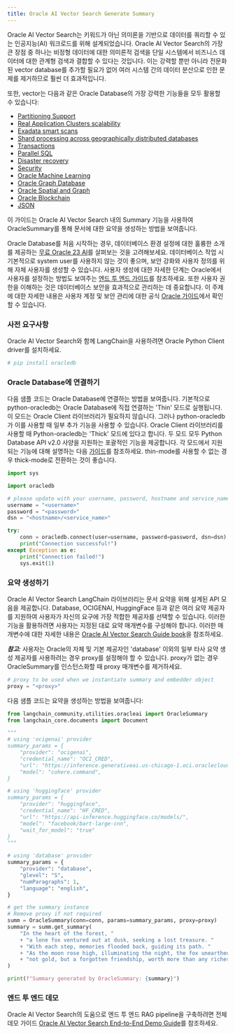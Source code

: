 ```yaml
---
title: Oracle AI Vector Search Generate Summary
---
```


Oracle AI Vector Search는 키워드가 아닌 의미론을 기반으로 데이터를 쿼리할 수 있는 인공지능(AI) 워크로드를 위해 설계되었습니다.
Oracle AI Vector Search의 가장 큰 장점 중 하나는 비정형 데이터에 대한 의미론적 검색을 단일 시스템에서 비즈니스 데이터에 대한 관계형 검색과 결합할 수 있다는 것입니다.
이는 강력할 뿐만 아니라 전문화된 vector database를 추가할 필요가 없어 여러 시스템 간의 데이터 분산으로 인한 문제를 제거하므로 훨씬 더 효과적입니다.

또한, vector는 다음과 같은 Oracle Database의 가장 강력한 기능들을 모두 활용할 수 있습니다:

* [Partitioning Support](https://www.oracle.com/database/technologies/partitioning.html)
* [Real Application Clusters scalability](https://www.oracle.com/database/real-application-clusters/)
* [Exadata smart scans](https://www.oracle.com/database/technologies/exadata/software/smartscan/)
* [Shard processing across geographically distributed databases](https://www.oracle.com/database/distributed-database/)
* [Transactions](https://docs.oracle.com/en/database/oracle/oracle-database/23/cncpt/transactions.html)
* [Parallel SQL](https://docs.oracle.com/en/database/oracle/oracle-database/21/vldbg/parallel-exec-intro.html#GUID-D28717E4-0F77-44F5-BB4E-234C31D4E4BA)
* [Disaster recovery](https://www.oracle.com/database/data-guard/)
* [Security](https://www.oracle.com/security/database-security/)
* [Oracle Machine Learning](https://www.oracle.com/artificial-intelligence/database-machine-learning/)
* [Oracle Graph Database](https://www.oracle.com/database/integrated-graph-database/)
* [Oracle Spatial and Graph](https://www.oracle.com/database/spatial/)
* [Oracle Blockchain](https://docs.oracle.com/en/database/oracle/oracle-database/23/arpls/dbms_blockchain_table.html#GUID-B469E277-978E-4378-A8C1-26D3FF96C9A6)
* [JSON](https://docs.oracle.com/en/database/oracle/oracle-database/23/adjsn/json-in-oracle-database.html)

이 가이드는 Oracle AI Vector Search 내의 Summary 기능을 사용하여 OracleSummary를 통해 문서에 대한 요약을 생성하는 방법을 보여줍니다.

Oracle Database를 처음 시작하는 경우, 데이터베이스 환경 설정에 대한 훌륭한 소개를 제공하는 [무료 Oracle 23 AI](https://www.oracle.com/database/free/#resources)를 살펴보는 것을 고려해보세요. 데이터베이스 작업 시 기본적으로 system user를 사용하지 않는 것이 좋으며, 보안 강화와 사용자 정의를 위해 자체 사용자를 생성할 수 있습니다. 사용자 생성에 대한 자세한 단계는 Oracle에서 사용자를 설정하는 방법도 보여주는 [엔드 투 엔드 가이드](https://github.com/langchain-ai/langchain/blob/v0.3/cookbook/oracleai_demo.ipynb)를 참조하세요. 또한 사용자 권한을 이해하는 것은 데이터베이스 보안을 효과적으로 관리하는 데 중요합니다. 이 주제에 대한 자세한 내용은 사용자 계정 및 보안 관리에 대한 공식 [Oracle 가이드](https://docs.oracle.com/en/database/oracle/oracle-database/19/admqs/administering-user-accounts-and-security.html#GUID-36B21D72-1BBB-46C9-A0C9-F0D2A8591B8D)에서 확인할 수 있습니다.

### 사전 요구사항

Oracle AI Vector Search와 함께 LangChain을 사용하려면 Oracle Python Client driver를 설치하세요.

```python
# pip install oracledb
```

### Oracle Database에 연결하기

다음 샘플 코드는 Oracle Database에 연결하는 방법을 보여줍니다. 기본적으로 python-oracledb는 Oracle Database에 직접 연결하는 'Thin' 모드로 실행됩니다. 이 모드는 Oracle Client 라이브러리가 필요하지 않습니다. 그러나 python-oracledb가 이를 사용할 때 일부 추가 기능을 사용할 수 있습니다. Oracle Client 라이브러리를 사용할 때 Python-oracledb는 'Thick' 모드에 있다고 합니다. 두 모드 모두 Python Database API v2.0 사양을 지원하는 포괄적인 기능을 제공합니다. 각 모드에서 지원되는 기능에 대해 설명하는 다음 [가이드](https://python-oracledb.readthedocs.io/en/latest/user_guide/appendix_a.html#featuresummary)를 참조하세요. thin-mode를 사용할 수 없는 경우 thick-mode로 전환하는 것이 좋습니다.

```python
import sys

import oracledb

# please update with your username, password, hostname and service_name
username = "<username>"
password = "<password>"
dsn = "<hostname>/<service_name>"

try:
    conn = oracledb.connect(user=username, password=password, dsn=dsn)
    print("Connection successful!")
except Exception as e:
    print("Connection failed!")
    sys.exit(1)
```

### 요약 생성하기

Oracle AI Vector Search LangChain 라이브러리는 문서 요약을 위해 설계된 API 모음을 제공합니다. Database, OCIGENAI, HuggingFace 등과 같은 여러 요약 제공자를 지원하여 사용자가 자신의 요구에 가장 적합한 제공자를 선택할 수 있습니다. 이러한 기능을 활용하려면 사용자는 지정된 대로 요약 매개변수를 구성해야 합니다. 이러한 매개변수에 대한 자세한 내용은 [Oracle AI Vector Search Guide book](https://docs.oracle.com/en/database/oracle/oracle-database/23/arpls/dbms_vector_chain1.html#GUID-EC9DDB58-6A15-4B36-BA66-ECBA20D2CE57)을 참조하세요.

***참고:*** 사용자는 Oracle의 자체 및 기본 제공자인 'database' 이외의 일부 타사 요약 생성 제공자를 사용하려는 경우 proxy를 설정해야 할 수 있습니다. proxy가 없는 경우 OracleSummary를 인스턴스화할 때 proxy 매개변수를 제거하세요.

```python
# proxy to be used when we instantiate summary and embedder object
proxy = "<proxy>"
```

다음 샘플 코드는 요약을 생성하는 방법을 보여줍니다:

```python
from langchain_community.utilities.oracleai import OracleSummary
from langchain_core.documents import Document

"""
# using 'ocigenai' provider
summary_params = {
    "provider": "ocigenai",
    "credential_name": "OCI_CRED",
    "url": "https://inference.generativeai.us-chicago-1.oci.oraclecloud.com/20231130/actions/summarizeText",
    "model": "cohere.command",
}

# using 'huggingface' provider
summary_params = {
    "provider": "huggingface",
    "credential_name": "HF_CRED",
    "url": "https://api-inference.huggingface.co/models/",
    "model": "facebook/bart-large-cnn",
    "wait_for_model": "true"
}
"""

# using 'database' provider
summary_params = {
    "provider": "database",
    "glevel": "S",
    "numParagraphs": 1,
    "language": "english",
}

# get the summary instance
# Remove proxy if not required
summ = OracleSummary(conn=conn, params=summary_params, proxy=proxy)
summary = summ.get_summary(
    "In the heart of the forest, "
    + "a lone fox ventured out at dusk, seeking a lost treasure. "
    + "With each step, memories flooded back, guiding its path. "
    + "As the moon rose high, illuminating the night, the fox unearthed "
    + "not gold, but a forgotten friendship, worth more than any riches."
)

print(f"Summary generated by OracleSummary: {summary}")
```

### 엔드 투 엔드 데모

Oracle AI Vector Search의 도움으로 엔드 투 엔드 RAG pipeline을 구축하려면 전체 데모 가이드 [Oracle AI Vector Search End-to-End Demo Guide](https://github.com/langchain-ai/langchain/blob/v0.3/cookbook/oracleai_demo.ipynb)를 참조하세요.